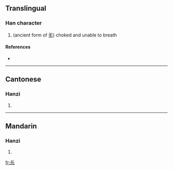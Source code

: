 ==Translingual==

===Han character===
{{Han char|rn=10|rad=儿|as=04|sn=6|four=|canj=一卜一山 (MYMU)}}

# (ancient form of [[旡]]) choked and unable to breath

====References====
* {{Han ref|kx=0124.140|hdz=10266.050|uh=34AB|ud=13483}}

----

==Cantonese==

===Hanzi===
{{yue-hanzi|jyut=|y=gei3, hei2}}

# {{defn|Cantonese|sort=儿04}}

----

==Mandarin==

===Hanzi===
{{cmn-hanzi|pin=[[jì]] ([[ji4]])|wg=chi<sup>4</sup>}}

# {{defn|Mandarin|sort=儿04}}

[[fr:㒫]]